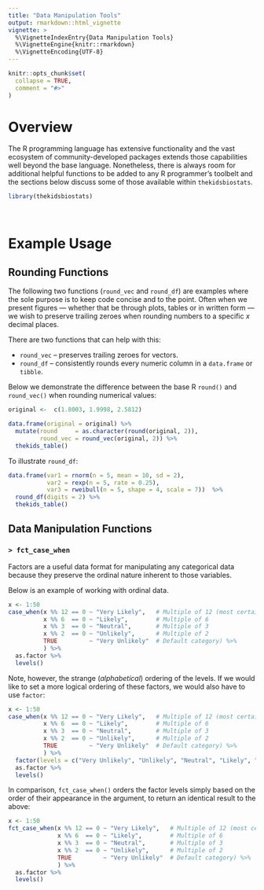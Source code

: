 ```yaml
---
title: "Data Manipulation Tools"
output: rmarkdown::html_vignette
vignette: >
  %\VignetteIndexEntry{Data Manipulation Tools}
  %\VignetteEngine{knitr::rmarkdown}
  %\VignetteEncoding{UTF-8}
---
```


```r
knitr::opts_chunk$set(
  collapse = TRUE,
  comment = "#>"
)
```

# Overview
The R programming language has extensive functionality and the vast ecosystem of community-developed packages extends those capabilities well beyond the base language. Nonetheless, there is always room for additional helpful functions to be added to any R programmer's toolbelt and the sections below discuss some of those available within `thekidsbiostats`.

```r
library(thekidsbiostats)
```

<br>

# Example Usage

## Rounding Functions

The following two functions (`round_vec` and `round_df`) are examples where the sole purpose is to keep code concise and to the point. Often when we present figures --- whether that be through plots, tables or in written form --- we wish to preserve trailing zeroes when rounding numbers to a specific *x* decimal places.

There are two functions that can help with this:

+ `round_vec` -- preserves trailing zeroes for vectors.
+ `round_df` -- consistently rounds every numeric column in a `data.frame` or `tibble`.

Below we demonstrate the difference between the base R `round()` and `round_vec()` when rounding numerical values:

```r
original <-  c(1.8003, 1.9998, 2.5812)

data.frame(original = original) %>%
  mutate(round     = as.character(round(original, 2)),
         round_vec = round_vec(original, 2)) %>%
  thekids_table()
```

To illustrate `round_df`:

```r
data.frame(var1 = rnorm(n = 5, mean = 10, sd = 2),
           var2 = rexp(n = 5, rate = 0.25),
           var3 = rweibull(n = 5, shape = 4, scale = 7))  %>%
  round_df(digits = 2) %>%
  thekids_table()
```


## Data Manipulation Functions

### `> fct_case_when`
Factors are a useful data format for manipulating any categorical data because they preserve the ordinal nature inherent to those variables.

Below is an example of working with ordinal data.

```r
x <- 1:50
case_when(x %% 12 == 0 ~ "Very Likely",   # Multiple of 12 (most certain)
          x %% 6  == 0 ~ "Likely",        # Multiple of 6
          x %% 3  == 0 ~ "Neutral",       # Multiple of 3
          x %% 2  == 0 ~ "Unlikely",      # Multiple of 2
          TRUE         ~ "Very Unlikely"  # Default category) %>% 
          ) %>% 
  as.factor %>%
  levels()
```

Note, however, the strange (*alphabetical*) ordering of the levels.
If we would like to set a more logical ordering of these factors, we would also have to use `factor`:

```r
x <- 1:50
case_when(x %% 12 == 0 ~ "Very Likely",   # Multiple of 12 (most certain)
          x %% 6  == 0 ~ "Likely",        # Multiple of 6
          x %% 3  == 0 ~ "Neutral",       # Multiple of 3
          x %% 2  == 0 ~ "Unlikely",      # Multiple of 2
          TRUE         ~ "Very Unlikely"  # Default category) %>% 
          ) %>% 
  factor(levels = c("Very Unlikely", "Unlikely", "Neutral", "Likely", "Very Likely")) %>%
  as.factor %>%
  levels()
```

In comparison, `fct_case_when()` orders the factor levels simply based on the order of their appearance in the argument, to return an identical result to the above:

```r
x <- 1:50
fct_case_when(x %% 12 == 0 ~ "Very Likely",   # Multiple of 12 (most certain)
              x %% 6  == 0 ~ "Likely",        # Multiple of 6
              x %% 3  == 0 ~ "Neutral",       # Multiple of 3
              x %% 2  == 0 ~ "Unlikely",      # Multiple of 2
              TRUE         ~ "Very Unlikely"  # Default category) %>% 
              ) %>% 
  as.factor %>%
  levels()
```


